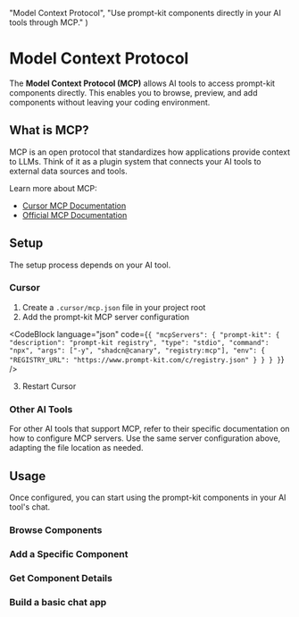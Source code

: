
  "Model Context Protocol",
  "Use prompt-kit components directly in your AI tools through MCP."
)

# Model Context Protocol

The **Model Context Protocol (MCP)** allows AI tools to access prompt-kit components directly. This enables you to browse, preview, and add components without leaving your coding environment.

## What is MCP?

MCP is an open protocol that standardizes how applications provide context to LLMs. Think of it as a plugin system that connects your AI tools to external data sources and tools.

Learn more about MCP:

- [Cursor MCP Documentation](https://docs.cursor.com/context/model-context-protocol)
- [Official MCP Documentation](https://modelcontextprotocol.io/introduction)

## Setup

The setup process depends on your AI tool.

### Cursor

1. Create a `.cursor/mcp.json` file in your project root
2. Add the prompt-kit MCP server configuration

<CodeBlock
  language="json"
  code={`{
    "mcpServers": {
        "prompt-kit": {
        "description": "prompt-kit registry",
        "type": "stdio",
        "command": "npx",
        "args": ["-y", "shadcn@canary", "registry:mcp"],
        "env": {
            "REGISTRY_URL": "https://www.prompt-kit.com/c/registry.json"
            }
        }
    }
}`}
/>

3. Restart Cursor

### Other AI Tools

For other AI tools that support MCP, refer to their specific documentation on how to configure MCP servers. Use the same server configuration above, adapting the file location as needed.

## Usage

Once configured, you can start using the prompt-kit components in your AI tool's chat.

### Browse Components

<CodeBlock language="text" code="Show me all available prompt-kit components" />

### Add a Specific Component

<CodeBlock
  language="text"
  code="Add the PromptInput component from prompt-kit to my project"
/>

### Get Component Details

<CodeBlock
  language="text"
  code="Show me the documentation and preview for the PromptTextarea component"
/>

### Build a basic chat app

<CodeBlock
  language="text"
  code="Build a chat app with prompt-kit using: ChatContainer with ScrollButton inside, plus Message and PromptInput"
/>
